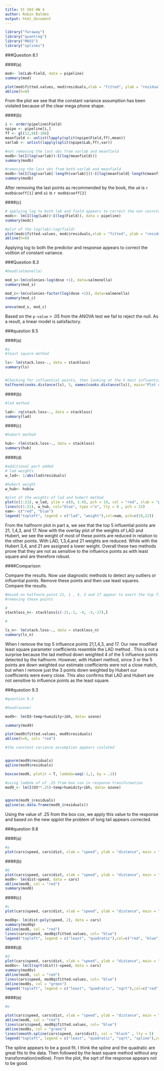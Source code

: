 ```yaml
---
title: St 503 HW 4
author: Robin Baldeo
output: html_document
---
```



```r
library("faraway")
library("quantreg")
library("MASS")
library("splines")
```


###Question 8.1

####(a)
```r
mod<- lm(Lab~Field, data = pipeline)
summary(mod)

plot(mod$fitted.values, mod$residuals,xlab = "fitted", ylab = "residuals" ,col = "Red", main = "Lab~Field")
abline(h=0)

```

From the plot we see that the constant variance assumption has been violated because of the clear mega phone shape. 

####(b)
```r
i <- order(pipeline$Field) 
npipe <- pipeline[i,] 
ff <- gl(12,9)[-108] 
meanfield <- unlist(lapply(split(npipe$Field,ff),mean)) 
varlab <- unlist(lapply(split(npipe$Lab,ff),var))

#not removing the last obs from varlab and meanfield
modb<-lm(I(log(varlab))~I(log(meanfield)))
summary(modb)

#removing the last obs from both varlab and meanfield
modb<-lm(I(log(varlab[-length(varlab)]))~I(log(meanfield[-length(meanfield)])))
summary(modb)
```

After removing the last points as recommended by the book, the `a0` is `r modb$coeff[1]` and `a1` is `r modb$coeff[2]`

####(c)

```r
# applying log to both lab and field appears to correct the non cocnstant varaince voilation
modc<- lm(I(log(Lab))~I(log(Field)), data = pipeline)
summary(modc)

#plot of the log(lab)~log(field)
plot(modc$fitted.values, modc$residuals,xlab = "fitted", ylab = "residuals" ,col = "blue", main="log(lab)~log(field)")
abline(h=0)

```

Applying log to both the predictor and response appears to correct the volition of constant variance. 


###Question 8.3

```r
#head(salmonella)

mod_s<-lm(colonies~log(dose +1), data=salmonella)
summary(mod_s)

mod_c<-lm(colonies~factor(log(dose +1)), data=salmonella)
summary(mod_c)

anova(mod_s, mod_c)

```

Based on the `p-value` > .05  from the ANOVA test we fail to reject the null. As a result, a linear model is satisfactory. 


###question 8.5

####(a)

```r
#a
#least square method

ls<- lm(stack.loss~., data = stackloss)
summary(ls)


#Checking for influential points, then looking at the 5 most influential points
halfnorm(cooks.distance(ls), 5, names(cooks.distance(ls)), main="Plot of five most influential points")
```


####(b)

```r
#lad method

lad<- rq(stack.loss~., data = stackloss)
summary(lad)
```

####(c)

```r
#hubert method

hub<- rlm(stack.loss~., data = stackloss)
summary(hub)
```


####(d) 

```r
#additional part added
# lad weights
w_lad<- 1/abs(lad$residuals)

#hubert weight
w_hub<- hub$w

#plot of the weights of lad and hubert method
plot(c(1:21), w_lad, ylim = c(0, 1.4), pch = 19, col = "red", xlab = "points", ylab = "weight values", main= "Plot of the weights from lad and hubert method")
lines(c(1:21), w_hub, col="blue", type ="o", lty = 0 , pch = 22)
nam<- c("red", "blue")
legend("topleft", legend = c("lad", "weight"),col=nam, pch=c(19,22))
```

From the halfnorm plot in part a, we see that the top 5 influential points are 21, 1,4,3, and 17. Now with the overlay plot of the weights of LAD and Hubert, we see the weight of  most of these points are reduced in relation to the other points. With LAD, 1,3,4,and 21 weights are reduced. While with the Hubert 3,4, and 21 are assigned a lower weight. Overall these two methods prove that they are not as sensitive to the influence points as with least square and are therefore robust. 

####Comparison

Compare the results. Now use diagnostic methods to detect any outliers or influential points. Remove these points and then use least squares. Compare the results.

```r
#based on halfnorm point 21, 1 , 4, 3 and 17 appear to exert the top five influence on the model.
#removing these points

#
stackloss_n<- stackloss[c(-21,-1, -4, -3,-17),]

#

ls_n<- lm(stack.loss~., data = stackloss_n)
summary(ls_n)
```

When I remove the top 5 influence points 21,1,4,3, and 17. Our new modified least square parameter coefficients resemble the LAD method . This is not a surprise because the lad method down weighted 4 of the 5 influence points detected by the halfnorm. However, with Hubert method, since 3 or the 5 points are down weighted our estimate coefficients were not a close match, but when I remove just the 3 points down weighted by Hubert our coefficients were every close. This also confirms that LAD and Hubert are not sensitive to influence points as the least square. 


###question 9.3

```r
#question 9.3

#head(ozone)

mod9<- lm(O3~temp+humidity+ibh, data= ozone)

summary(mod9)

plot(mod9$fitted.values, mod9$residuals)
abline(h=0, col= "red")

#the constant variance assumption appears violated


qqnorm(mod9$residuals)
qqline(mod9$residuals)

boxcox(mod9, plotit = T, lambda=seq(-1,1, by = .1))

#using lambda of of .25 from box cox in response transformation 
mod9_<- lm(I(O3**.25)~temp+humidity+ibh, data= ozone)


qqnorm(mod9_$residuals)
qqline(as.data.frame(mod9_$residuals))
```

Using the value of .25 from the box cox, we apply this value to the response and based on the new qqplot the problem of long tail appears corrected. 

###question 9.8

####(a)
```r
#a
plot(cars$speed, cars$dist, xlab = "speed", ylab = "distance", main = "distance vs speed")
```

####(b)
```r
#b
plot(cars$speed, cars$dist, xlab = "speed", ylab = "distance", main = "distance vs speed")
mod8<- lm(dist~speed, data = cars)
abline(mod8, col = "red")
summary(mod8)
```

####(c)
```r
#c
plot(cars$speed, cars$dist, xlab = "speed", ylab = "distance", main = "distance vs speed")

mod8q<- lm(dist~poly(speed, 2), data = cars)
summary(mod8q)
abline(mod8, col = "red")
lines(cars$speed, mod8q$fitted.values, col= "blue")
legend("topleft", legend = c("least", "quadratic"),col=c("red", "blue"), lty=c(1,1))
```

####(d)
```r
#d
plot(cars$speed, cars$dist, xlab = "speed", ylab = "distance", main = "distance vs speed")
mod8s<- lm(I(sqrt(dist))~speed, data = cars)
summary(mod8s)
abline(mod8, col = "red")
lines(cars$speed, mod8q$fitted.values, col= "blue")
abline(mod8s, col = "green")
legend("topleft", legend = c("least", "quadratic", "sqrt"),col=c("red", "blue", "green"), lty=c(1,1, 1))
```

####(e)
```r
#e

plot(cars$speed, cars$dist, xlab = "speed", ylab = "distance", main = "distance vs speed")
abline(mod8, col = "red")
lines(cars$speed, mod8q$fitted.values, col= "blue")
abline(mod8s, col = "green")
lines(smooth.spline(cars$speed, cars$dist), col = "black" , lty = 5)
legend("topleft", legend = c("least", "quadratic", "sqrt", "spline"),col=c("red", "blue", "green", "black"), lty=c(1,1, 1, 5))

```

The spline appears to be a good fit. I think the spline and the quadratic are great fits to the data. Then followed by the least square method without any transformation(redline). From the plot, the sqrt of the response appears not to be good. 
